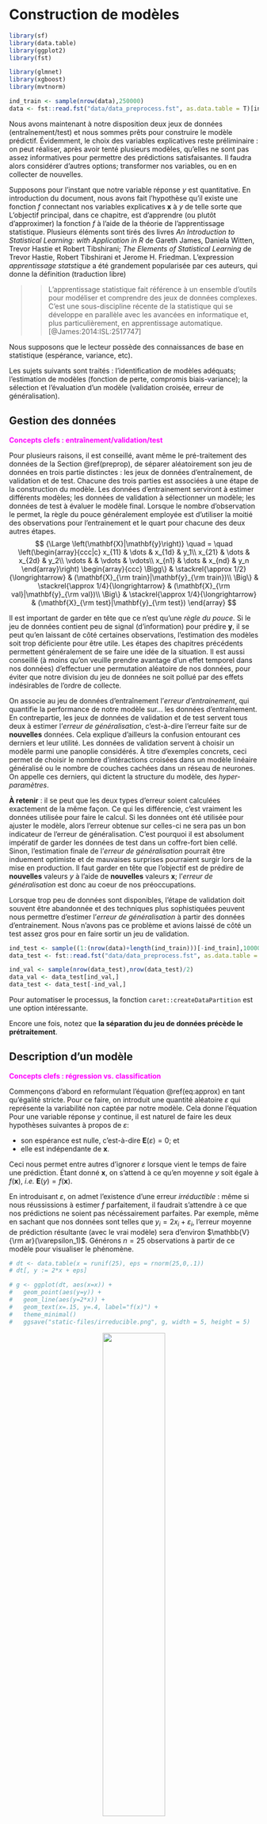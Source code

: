 # Construction de modèles {#metho}

```r
library(sf)
library(data.table)
library(ggplot2)
library(fst)

library(glmnet)
library(xgboost)
library(mvtnorm)

ind_train <- sample(nrow(data),250000)
data <- fst::read.fst("data/data_preprocess.fst", as.data.table = T)[ind_train,]
```

Nous avons maintenant à notre disposition deux jeux de données (entraînement/test) et nous sommes prêts pour construire le modèle prédictif.
Évidemment, le choix des variables explicatives reste préliminaire : on peut réaliser, après avoir tenté plusieurs modèles, qu'elles ne sont pas assez informatives pour permettre des prédictions satisfaisantes.
Il faudra alors considérer d'autres options; transformer nos variables, ou en en collecter de nouvelles.

Supposons pour l'instant que notre variable réponse $y$ est quantitative. En introduction du document, nous avons fait l'hypothèse qu'il existe une fonction $f$ connectant nos variables explicatives $\mathbf{x}$ à $y$ de telle sorte que
\begin{equation} 
  \mathbf{y} \approx f(\mathbf{X}). (\#eq:approx)
\end{equation}
L'objectif principal, dans ce chapitre, est d'apprendre (ou plutôt d'approximer) la fonction $f$ à l'aide de la théorie de l'apprentissage statistique. Plusieurs éléments sont tirés des livres *An Introduction to Statistical Learning: with Application in R* de Gareth James, Daniela Witten, Trevor Hastie et Robert Tibshirani; *The Elements of Statistical Learning* de Trevor Hastie, Robert Tibshirani et Jerome H. Friedman. L'expression *apprentissage statstique* a été grandement popularisée par ces auteurs, qui donne la définition (traduction libre)

>> L'apprentissage statistique fait référence à un ensemble d'outils pour modéliser et comprendre des jeux de données complexes. C'est une sous-discipline récente de la statistique qui se développe en parallèle avec les avancées en informatique et, plus particulièrement, en apprentissage automatique. [@James:2014:ISL:2517747]

Nous supposons que le lecteur possède des connaissances de base en statistique (espérance, variance, etc).

Les sujets suivants sont traités : l'identification de modèles adéquats; l'estimation de modèles (fonction de perte, compromis biais-variance); la sélection et l'évaluation d'un modèle (validation croisée, erreur de généralisation). 


## Gestion des données {#split}

<span style="color:fuchsia">**Concepts clefs : entraînement/validation/test**</span>

Pour plusieurs raisons, il est conseillé, avant même le pré-traitement des données de la Section \@ref(preprop), de séparer aléatoirement son jeu de données en trois partie distinctes : les jeux de données d'entraînement, de validation et de test.
Chacune des trois parties est associées à une étape de la construction du modèle. Les données d'entrainement serviront à estimer différents modèles; les données de validation à sélectionner un modèle; les données de test à évaluer le modèle final.
Lorsque le nombre d'observation le permet, la règle du pouce généralement employée est d'utiliser la moitié des observations pour l'entrainement et le quart pour chacune des deux autres étapes.
$$
  {\Large \left(\mathbf{X}|\mathbf{y}\right)}
  \quad
  =
  \quad
  \left(\begin{array}{ccc|c}
    x_{11} & \dots & x_{1d}  & y_1\\
    x_{21} & \dots & x_{2d}  & y_2\\
    \vdots &  & \vdots & \vdots\\
    x_{n1} & \dots & x_{nd}  & y_n
  \end{array}\right)
  \begin{array}{ccc}
    \Bigg\} & \stackrel{\approx 1/2}{\longrightarrow} & (\mathbf{X}_{\rm train}|\mathbf{y}_{\rm train})\\
    \Big\} & \stackrel{\approx 1/4}{\longrightarrow} & (\mathbf{X}_{\rm val}|\mathbf{y}_{\rm val})\\
    \Big\} & \stackrel{\approx 1/4}{\longrightarrow} & (\mathbf{X}_{\rm test}|\mathbf{y}_{\rm test})
  \end{array}
$$

Il est important de garder en tête que ce n'est qu'une *règle du pouce*.
Si le jeu de données contient peu de signal (d'information) pour prédire $\mathbf{y}$, il se peut qu'en laissant de côté certaines observations, l'estimation des modèles soit trop déficiente pour être utile.
Les étapes des chapitres précédents permettent généralement de se faire une idée de la situation.
Il est aussi conseillé (à moins qu'on veuille prendre avantage d'un effet temporel dans nos données) d'effectuer une permutation aléatoire de nos données, pour éviter que notre division du jeu de données ne soit pollué par des effets indésirables de l'ordre de collecte.

On associe au jeu de données d'entraînement l'*erreur d'entrainement*, qui quantifie la performance de notre modèle sur... les données d'entraînement.
En contrepartie, les jeux de données de validation et de test servent tous deux à estimer l'*erreur de généralisation*, c'est-à-dire l'erreur faite sur de **nouvelles** données.
Cela explique d'ailleurs la confusion entourant ces derniers et leur utilité.
Les données de validation servent à choisir un modèle parmi une panoplie considérés.
À titre d'exemples concrets, ceci permet de choisir le nombre d'intéractions croisées dans un modèle linéaire généralisé ou le nombre de couches cachées dans un réseau de neurones.
On appelle ces derniers, qui dictent la structure du modèle, des *hyper-paramètres*.

**À retenir** : il se peut que les deux types d'erreur soient calculées exactement de la même façon.
Ce qui les différencie, c'est vraiment les données utilisée pour faire le calcul.
Si les données ont été utilisée pour ajuster le modèle, alors l'erreur obtenue sur celles-ci ne sera pas un bon indicateur de l'erreur de généralisation.
C'est pourquoi il est absolument impératif de garder les données de test dans un coffre-fort bien cellé.
Sinon, l'estimation finale de l'*erreur de généralisation* pourrait être induement optimiste et de mauvaises surprises pourraient surgir lors de la mise en production.
Il faut garder en tête que l'objectif est de prédire de **nouvelles** valeurs $y$ à l'aide de **nouvelles** valeurs $\mathbf{x}$; l'*erreur de généralisation* est donc au coeur de nos préoccupations.

Lorsque trop peu de données sont disponibles, l'étape de validation doit souvent être abandonnée et des techniques plus sophistiquées peuvent nous permettre d'estimer l'*erreur de généralisation* à partir des données d'entrainement.
Nous n'avons pas ce problème et avions laissé de côté un test assez gros pour en faire sortir un jeu de validation.
```r
ind_test <- sample((1:(nrow(data)+length(ind_train)))[-ind_train],100000)
data_test <- fst::read.fst("data/data_preprocess.fst", as.data.table = T)[ind_test,]

ind_val <- sample(nrow(data_test),nrow(data_test)/2)
data_val <- data_test[ind_val,]
data_test <- data_test[-ind_val,]
```
Pour automatiser le processus, la fonction `caret::createDataPartition` est une option intéressante.

Encore une fois, notez que **la séparation du jeu de données précède le prétraitement**.


## Description d'un modèle {#description}

<span style="color:fuchsia">**Concepts clefs : régression vs. classification**</span>

Commençons d'abord en reformulant l'équation \@ref(eq:approx) en tant qu'égalité stricte.
Pour ce faire, on introduit une quantité aléatoire $\varepsilon$ qui représente la variabilité non captée par notre modèle.
Cela donne l'équation
\begin{equation}
  y = f(\mathbf{x}) + \varepsilon.
  (\#eq:equal)
\end{equation}
Pour une variable réponse $y$ continue, il est naturel de faire les deux hypothèses suivantes à propos de $\varepsilon$:

- son espérance est nulle, c'est-à-dire $\mathbf{E}(\varepsilon) = 0$; et
- elle est indépendante de $\mathbf{x}$.

Ceci nous permet entre autres d'ignorer $\varepsilon$ lorsque vient le temps de faire une prédiction.
Étant donné $\mathbf{x}$, on s'attend à ce qu'en moyenne $y$ soit égale à $f(\mathbf{x})$, *i.e.* $\mathbf{E}(y) = f(\mathbf{x})$.

En introduisant $\varepsilon$, on admet l'existence d'une erreur *irréductible* : même si nous réussissions à estimer $f$ parfaitement, il faudrait s'attendre à ce que nos prédictions ne soient pas nécéssairement parfaites.
Par exemple, même en sachant que nos données sont telles que $y_i = 2x_i + \varepsilon_i$, l'erreur moyenne de prédiction résultante (avec le vrai modèle) sera d'environ $\mathbb{V}{\rm ar}(\varepsilon_1)$.
Générons $n=25$ observations à partir de ce modèle pour visualiser le phénomène.
```r
# dt <- data.table(x = runif(25), eps = rnorm(25,0,.1))
# dt[, y := 2*x + eps]

# g <- ggplot(dt, aes(x=x)) +
#   geom_point(aes(y=y)) +
#   geom_line(aes(y=2*x)) +
#   geom_text(x=.15, y=.4, label="f(x)") +
#   theme_minimal()
#   ggsave("static-files/irreducible.png", g, width = 5, height = 5)
```
<center>
![](static-files/irreducible.png){ width=50% }
</center>

Aucune des prédictions (qui se trouvent sur la droite) ne correspond à la vraie valeur $y$ observée.

L'intuition est qu'on admet la présence de facteurs influençant $y$ auxquels nous n'avons pas accès (qui ne sont pas mesurés) ou qui ne sont simplement pas mesurables.
L'utilisation d'un modèle $f$ qui ne permet pas de capturer l'essentiel de la relation entre $\mathbf{x}$ et $y$ peut aussi limiter notre potentiel de réduction de l'erreur.
Ce qui est en notre pouvoir (du moins, si on exclut la re-collecte de données) concerne la fonction $f$.
Il est donc important de choisir une famille de modèles appropriée pour le problème qui nous intéresse.

On divise généralement les problèmes en deux grandes catégories : la régression et la classification.
La régression sous-entend une variable réponse continue, *e.g.* la grandeur d'une individue ; la classification sous-entend une variable réponse catégorique (une classe), *e.g.* chat ou chien.
Avec nos données bixi, nous ferons une régression pour prédire la durée d'un trajet et une classification binaire pour prédire si un utilisateur terminera sa course dans le même arondissement ou non.
La régression, une régression linéaire, sera effectuée avec la librairie `glmnet`(vignette : [glmnet](https://web.stanford.edu/~hastie/glmnet/glmnet_alpha.html)), est intégrée au texte.
La classification est effectuée à l'aide de la librairie `xgboost` (vignette : [XGBoost](https://xgboost.readthedocs.io/en/release_0.72/R-package/xgboostPresentation.html)), qui permet de faire du *boosting* d'arbres de décision; elle est reléguée à la fin du chapitre.

Notez que pour classifier des observations/exemples, on modélise généralement la probabilité qu'une observation appartienne à certaine une classe, ce qui revient en quelque sorte à modéliser une variable réponse continue (une fréquence).
On assigne ensuite l'observation à la classe la plus probable.


## Choix d'un modèle {#choix}

Le choix d'une famille de modèles est intimement lié à la tâche qu'on souhaite résoudre et aux données à disposition.
En se restreignant à une certaine famille, on impose un ensemble de contraintes à la fonction $f$ de l'équation \@ref(eq:equal), ce qui limite le type de relation entre $Y$ et $\mathbf{X}$ qu'il sera possible d'apprendre ; paradoxalement, c'est aussi ce qui permet l'apprentissage.
Par exemple, la (populaire) régression linéaire sous-entend une relation linéaire entre la variable réponse et les facteur explicatifs :
\begin{equation}
  y = \beta_0 + \beta_1 x_1 + \dots + \beta_d x_d + \varepsilon
  (\#eq:reg)
\end{equation}
Ici, les paramètres $\mathbf{\beta} = (\beta_0,\dots,\beta_d)$ déterminent comment un changement porté aux variables explicatrices influencera la prédiction.
Nous utiliserons ce modèle pour prédire la durée station à station d'un trajet en bixi.

La plupart du temps, les modèles plus contraignants sont favorisés lorsque peu d'observations sont disponibles pour prendre avantage d'une structure dans les données qui est connue (ou supposée) *à priori*.
Certains modèles comme les réseaux de neurones profonds sont reconnus pour être efficaces dans des cas ou la relation entre les variables est très complexe, mais requierent généralement une grande quantité de données.
Certains modèles plus simples, comme la régression linéaire, sont parfois choisient pour leur meilleure interprétabilité.

Pour une variable réponse catégorique (disons $K$ classes), la régression de \@ref(eq:reg) n'est pas conseillée.
On peut toutefois la modifier légèrement pour trouver un modèle de classification très répandu : la régression logistique.
Restons dans le cas binaire pour plus de clarté.
La clef consiste à considérer non pas notre réponse $Y$, mais $y^* = \mathbb{P}[Y = 1 | \mathbf{X}]$, la probabilité que $Y = 1$ conditionellement aux valeurs des variables explicatives $\mathbf{x}$.
Un problème majeur avec la régression en \@ref(eq:reg) est son incapacité à contraindre la réponse entre 0 et 1, l'espace naturel pour une probabilité.
Pour intégrer cette contrainte au modèle, on considère les *log-cotes* (*log-odds*) avec la fonction *logit* (*logistic unit*), ce qui donne
$$
  \mathrm{ln}\left( \frac{y^*}{1-y^*} \right) = \beta_0 + \beta_1 x_1 + \dots + \beta_d x_d + \varepsilon.
$$
Ce modèle est généralisable pour un problème de classification multi-classes.

Même lorsqu'on se limite à une famille de modèle, il reste à déterminer quelles variables nous seront incluses.
Une option simple est de les inclure toutes.
On verra plus tard que ce n'est pas toujours souhaitable, en particulier si certaines d'entre elles ne sont pas pertinentes.
De plus, on peut vouloir considérer des intéractions entre les variables, c'est-à-dire artificiellement ajouter des termes du style $\beta_{*} x_{i} x_{j}$, ce qui fait exploser le nombre de modèles possibles.
Laissons ces considérations de côté pour le moment et concentrons sur l'estimation d'un modèle pour lequel les variables sont choisies et figées.
Nous reviendrons à cette question dans la sous-section \@ref(regularisation)


## Estimation d'un modèle {#estimation}

<span style="color:fuchsia">**Concept clef : fonction de perte**</span>

Estimer un modèle consiste à déterminer la valeur optimale de ses paramètres. 
Ils sont choisis de telle sorte que le modèle soit le plus précis possible dans ses prédictions (sur les données d'entraînement).
On cherche donc à minimiser l'erreur d'entraîenement, qu'on quantifie à l'aide d'une fonction de perte $L(y,\hat{y}) = L(y,f(x))$ qui détermine la pénalité associée à une mauvaise prédiction.
Dans certains cas comme la détection de fraude, où une transaction identifiée comme frauduleuse sera vérifiée par un agent, on peut vouloir minimiser le nombre de faux négatifs (les transactions frauduleuses qui nous glissent entre les doigts), quitte à introduire plus de faux positifs (des transactions identifiées frauduleuses qui ne le sont pas réellement).
En d'autres termes, le choix de $L$ doit s'aligner avec nos attentes par rapport au modèle.

La fonction de perte la plus populaire est sans contredit l'erreur quadratique, $L(y,\hat{y}) = (\hat{y} - y)^2$.
Puisque nous avons à notre disposition plusieurs observations (supposées indépendantes), il s'agit de minimiser la somme des erreurs.
Par exemple, combinée à la régression linéaire, l'erreur quadratique donne
$$
  \boldsymbol{L}(\boldsymbol{y},\boldsymbol{\hat{y}}) = \sum_{i=1}^n (y_i - \hat{y}_i)^2 = \sum_{i=1}^n \Big(y_i - (\beta_0 + \beta_1 x_{i1} + \dots + \beta_1 x_{id})\Big)^2.
$$
En notation matricielle, pour $\mathbf{y} \in \mathbb{R}^n$ et $\mathbf{X} \in \mathbb{R}^{n \times d}$, cela donne (en supposant ici $\beta_0 = 0$)
$$
  \boldsymbol{\hat\beta} = \mathrm{argmin}_{\mathbf{\beta}} \ (\mathbf{y} - \mathbf{X}^\top \boldsymbol{\beta})^{\top}(\mathbf{y} - \mathbf{X}^\top \boldsymbol{\beta}) = (\mathbf{X} \mathbf{X}^\top)^{-1} \mathbf{X} \mathbf{y},
$$
le fameux estimateur des moindres carrées.

Plusieurs librairies R permettent l'ajustement de modèles linéaires généralisés.
La méthode du maximum de vraisemblance, qui coincide avec la méthodes des moindres carrées pour la régression linéaire, est souvent utilisée pour l'estimation des paramètres (voir *e.g.* [@Friedman:2001:ESL] pour plus de détails).
Nous utilisons ici `glmnet` pour modéliser la durée d'un trajet. 
Tout d'abord, définissons une formule.
```r
rhs <- paste0(colnames(data)[-c(1,2)], collapse=" + ")
f <- as.formula(paste("target_duree", rhs, sep=" ~ "))
f
```

Contentons-nous pour l'instant d'un modèle sans intéractions (voir sous-section \@ref(regularisation)).
La fonction `model.matrix` permet de créer la matrice $\mathbf{X}$ qu'on doit fournir à la fonction `glmnet`.
```r
glm00 <- glmnet::glmnet(x = model.matrix(f, data)[,-1], y = as.matrix(data$target_duree,ncol=1), family = "gaussian", standardize = F, lambda=0) # On reviendra sur lambda...
```
L'option `family` sert à choisir une distribution pour l'erreur irréductible $\varepsilon$.
Le distribution normale est de loin la plus populaire à ce titre.

Pour une petite idée de la fidélité des prédictions
```r
data[,glm00_pred := predict(object = glm00, newx = model.matrix(f, data)[,-1])]
ggplot(data) +
  geom_density(aes(x=target_duree), fill="green") +
  geom_density(aes(x=glm00_pred), fill="blue", alpha = .5) + theme_minimal()
```
Évidemment, plus de variables explicatives sont nécessaires pour prédire les valeurs extrêmes.
Le modèle fait tout de même des prédictions personnalisées.
```r
coef.glmnet(glm00)
```

### Un mot sur la régularisation {#regularisation}

<span style="color:fuchsia">**Concepts clefs : pénalités ridge et lasso, sur-apprentissage **</span>

Utilisons maintenant des intéractions entre le moment de la journée et les quartiers de départ (que nous avons encodés dans `cols`).
Pour ce faire, il suffit de coller les nombre des variables qu'on veut faire intéragir avec les deux-points `:` et de les insérer dans notre formule.
```r

grep("moment_journee", names(data), value=T)

rhs <- paste0(rhs, " + ",
              paste0("moment_journee:", grep("start_quartier", names(data), value=T), collapse=" + "))
f <- as.formula(paste("target_duree", rhs, sep=" ~ "))
f
```
Lorsque beaucoup de variables explicatives (ou des fonctions de celles-ci) sont considérées simultanément, il est possible qu'un sous-ensemble d'entre elles ne soit pas pertinent pour la tâche à effectuer.
Plus généralement, lorsqu'un modèle est sur-paramétrisé par rapport à la quantité d'observations disponible, les techniques classiques d'estimation doivent être revues pour éviter le sur-apprentissage (*overfit*).
Le danger est que le modèle apprenne (en quelque sorte par coeur) le jeu de données d'entraînement, ce qui diminue son pouvoir de généralisation.

Les techniques de régularisation permettent de mitiger ces effets négatifs en modulant l'importance de certaines variables pour la prédiction. 
Nous l'expliquons ici dans le contexte de la régression linéaire, mais l'idée est valide ou généralisable pour plusieurs modèles.
L'approche consiste à ajouter une pénalité (appliquée aux paramètres $\boldsymbol{\beta}$) à la fonction de perte $L$, c'est-à-dire
$$
  \sum_{i=1}^n L(y_i,f(\mathbf{x}_i | \boldsymbol\beta )) + \lambda P(\beta), \qquad \lambda \in \mathbb{R}.
$$
Le coefficient $\lambda$ est un *hyper-paramètre* controlant le degré de régularisation que nous souhaitons appliquer.
La plupart du temps (par choix), la fonction $P$ pénalise davantage les vecteurs $\boldsymbol{\beta}$ avec de grandes valeurs.
Encore une fois, la norme euclidienne (carrée) qu'on utilise pour la fonction de perte est très populaire. 
$$
  P(\boldsymbol{\hat\beta}) = ||\boldsymbol{\hat\beta}||_2^2 = \sum_{j=1}^p \hat\beta_j^2.
$$
Sa combinaison avec la régression porte le nom de régression *ridge*. 
On l'utilise pour atténuer l'impact du bruit (la variance introduite par les variables non-pertinentes).
Intuitiviment, si certains coeficients $\beta_j$ sont artificiellement gonflés, alors on devrait obtenir une meilleure erreur de généralization lorsque ces derniers sont réduits.
La librairie `glmnet` permet la régression ridge avec le paramètre `lambda` avec *e.g.*
```
glmnet::glmnet(x = model.matrix(f, data), y = as.matrix(data$target_duree,ncol=1), family = "gaussian", lambda=1)
```
Pour des raisons computationelles (et de convergence), il n'est toutefois pas conseillé de fournir une valeur unique pour `lambda` à la fonction `glmnet`, mais plutôt un ensemble de valeurs pour chacunes desquelles l'algorithme ajustera un modèle.

Une deuxième pénalité très populaire est la somme des valeurs absolues des paramètres (la méthode *lasso*) :
$$
  P(\boldsymbol{\hat\beta}) = \sum_{j=1}^p |\hat\beta_j|.
$$
Son grand avantage est qu'elle force, pour une intensité $\lambda$ assez forte, certains paramètres à zéro exactement (et non pas seulement à être petits).
Dans ce cas, il est ensuite plus facile d'identifier les variables explicatives significatives et d'interpréter le modèle.
La fonction `glmnet` applique cette pénalité par défault avec `alpha = 1`.
En fait, `alpha` permet de pondérer les pénalités *ridge* et *lasso*, et donc d'utiliser les deux à la fois (la technique *elastic net*).
Notez que `lambda` est encore utilisé avec le *lasso*.

D'une certaine façon, la méthode *lasso* généralise donc une autre méthode bien connue pour déterminer les variables à intégrer au modèle : la régression *step-wise* (*forward/backward selection*).
Par exemple, avec la *forward selection*, on intègre une à une les variables en commençant par les plus significatives (selon un test statistique choisi).
La *backward selection* est définie similairement, mais en partant du modèle complet et en éliminant des variables non-significatives.
Finalement, ces dernières peuvent être combinées en une méthode qui, à chaque étape, peut entrer et/ou sortir des variables du modèle.
Comme le nombre de variables incluses dans le modèle n'est pas directement un paramètre du modèle lui-même, on peut le considérer comme un hyper-paramètre, équivalent au $\lambda$ du *lasso*.


### Les hyper-paramètres et le compromis biais-variance

<span style="color:fuchsia">**Concepts clefs : hyper-paramètre, compromis biais-variance (lolk)**</span>

Pour comprendre pourquoi l'inclusion de toutes les variables n'est pas toujours avantageuse, ou plus généralement la pertinence de la régularisation, il faut s'attarder au concept de *compromis biais-variance*.
Dans le cas de la régression linéaire, la fonction $f(\cdot| \boldsymbol{\hat\beta})$ estimée dépend des données par l'entremise de $\boldsymbol{\hat\beta}$, c'est donc dire qu'avec un autre jeu de données (provenant de la même distribution) on obtiendrait un modèle différent.
La variance inhérente au processus d'estimation est une composante importante de l'*erreur de généralisation*.
L'erreur de généralisation au point $\mathbf{x}_0$ est donnée par
\begin{equation}
  \mathbb{E}[(Y - \hat{f}(\mathbf{x}_0))^2 | \mathbf{x}_0] = \mathbb{V}{\rm ar}(\hat{f}(\mathbf{x}_0)) + {\rm Biais}
[\hat{f}(\mathbf{x}_0)]^2 + \mathbb{V}{\rm ar}(\varepsilon).
\end{equation}
Le dernier terme est l'erreur irréductible, sur laquelle (par définition) on n'a pas de contrôle.
Les deux premiers termes sont le biais (au carré) et la variance de l'estimateur $\hat{f}$ de $f$ (*e.g.* l'estimateur $f(\cdot | \hat\beta)$ de $f(\cdot | \beta)$).
L'introduction d'une pénalité augmente le biais : certains paramètres se voient réduits injustement.
Par contre, l'effet sur la variance va dans l'autre sens : les modèles plus pénalisés auront tendance à moins changer lorsqu'entraînés sur de nouvelles données.

Pour illustrer l'idée, considérons des données qui proviennet d'un mélange de deux populations normales avec des moyennes différentes.
```r
train_dummy <- data.table(y = sample(0:1, 50, replace = T))
train_dummy[, x1 := rnorm(n=50, mean=y, sd=1/2)]
train_dummy[, x2 := x1 + rnorm(n=50, mean=y, sd=1/4)]
g <- ggplot(train_dummy, aes(x=x1, y=x2, col=factor(y))) + geom_point(size=2) +
  theme_minimal() + labs(col = "classe")
g
```
On peut utiliser ces données pour prédire la classe associée à un nouveau point $x_0$ en fonction des (disons) 3 points $x_j$ dans `data_dummy` les plus près de $x_0$.
```r
test_dummy <- data.table(y = sample(0:1, 100, replace = T))
test_dummy[, x1 := rnorm(n=100, mean=y, sd=1/2)]
test_dummy[, x2 := x1 + rnorm(n=100, mean=y, sd=1/4)]

new_y_pred <- class::knn(train = matrix(c(train_dummy$x1,train_dummy$x2),ncol=2),
                         test = matrix(c(test_dummy$x1,test_dummy$x2),ncol=2),
                         cl = train_dummy$y, # vraie classes du data d'ent.
                         k = 3) # nombre de voisins utilisé

test_dummy[, pred := new_y_pred]
test_dummy[, succes := new_y_pred == y]

g + geom_point(data = test_dummy, aes(x=x1, y=x2, colour=factor(y), shape = factor(succes, labels = c("non","oui"))), size=2) +
  scale_shape_manual(values=c(4,0)) + 
  theme_minimal() + labs(col = "classe", shape = "bonne prédiction")
```
Dans ce cas, `k` est l'hyper-paramètre.
Comme plusieurs hyper-paramètres, il sert à lisser nos prédictions.
Plus $k$ est grand, plus on aggrège d'information pour faire notre prédiction.
Par exemple lorsque $k = n$, le nombre d'observations dans le jeu d'entraînement, on obtient toujours la même prédiction (la classe avec le plus de représentants, très embettant quand les classes sont de mêmes tailles).
Approximons l'erreur de généralisation pour chaque valeur de $k$ au point $x_0 = .75$.
Notons que $\mathbb{E}[Y|X_1 = .5, X_2 = 1]$ est donné par
```r
x0 <- c(.75,.75)
Sig <- matrix(1/2^2,2,2) # la matrice de variance-covariance pour la classe 1
Sig[2,2] <- Sig[2,2] + 1/4^2 # la variance de x2
Ex0 <- dmvnorm(x0, mean = c(1,1), sigma = Sig)/(dmvnorm(x0, mean = c(0,0), sigma = Sig) + dmvnorm(x0, mean = c(1,1), sigma = Sig)) # la prob conditionnelle que x0 = 1
```
En générant des données d'entraînement, on peut estimer l'erreur au carré, la variance, et donc l'erreur de généralisation.
Voici ce que ça donne en fonction de $k$ (2000 répétitions pour chaque valeur de $k$).
```r
# createMseFig()

```
<center>
![](static-files/dummy-mse.png){ width=50% }
</center>

<span style="color:red">**Particularité des hyper-paramètres :**</span> Les hyper-paramètres comme $\alpha$, $\lambda$ et $k$ ne peuvent être estimés de façon traditionnelle.
On détermine souvent leurs valeurs en faisant une recherche en grille (*grid search*).
Ceci veut dire que, dans notre cas, nous tenterions plusieurs combinaisons de `alpha` et `lambda` et sélectionneront la *meilleure* paire.
Puisque que notre objectif ultime est de minimiser l'erreur de généralisation, on utilise sur celle-ci pour comparer les différents modèles.

Avec `glmnet`, l'algorithme détermine les valeurs de `lambda` automatiquement (par défaut 100 valeurs).
Il ne nous reste donc qu'à s'occuper de `alpha`.
```r
alpha_seq <- seq(0,1,.25)
glm_list <- lapply(alpha_seq, function(alpha){
  glmnet(x = model.matrix(f, data)[,-1], y = as.matrix(data$target_duree,ncol=1),
                 family = "gaussian", alpha = alpha, standardize = F)
})
```
Lorsque `alpha` est positif, les modèles associés aux plus fortes valeur de `lambda` feront usage de moins de variables pour expliquer la réponse; à l'opposé, `lambda = 0` produira un modèle les incluant toutes.



## Sélection d'un modèle et son évaluation {#sélection}

<span style="color:fuchsia">**Concepts clefs : erreur de généralisation, validation croisée, matrice de confusion, fonction `predict`**</span>

La sélection du modèle finale, ayant comme but de minimiser l'erreur, passe généralement par un compromis entre le nombre de paramètres et la qualité de l'ajustement du modèle, ou directement par l'estimation de l'erreur de généralisation.

### Validation directe

La méthode la plus simple consiste à utiliser nos données de validation (si disponibles!)
À moins qu'une autre fonction de perte ne se présente comme naturelle pour le problème en question, on calcule l'erreur de généralisation de la même façon que l'erreur sur le jeu d'entraînement, c'est-à-dire avec la fonction $\boldsymbol{L}$ ; cette fois-ci en utilisant les données de validation.

Notre objet `glm_list` contient $500$ modèles différents, pour chacun d'eux, estimons l'erreur de généralisation.
L'outil R principal pour cette tâche est la fonction `predict`, qui nous permet de faire des prédictions à partir d'un modèle et de variables explicatrices.
Elle peut être utilisée avec plusieurs types de modèles, à chaque fois avec ses particularités.
À titre d'exemple, utilisons ici -- au lieu de l'erreur quadratique moyenne (*MSE*, $(y - f(x))^2$) -- l'erreur absolue moyenne (*MAE*, $|y - f(x)|$).
```r
# on a une liste, glm_list, contenant 5 objets glmnet : chacun contient 100 modeles!
erreur <- sapply(glm_list, function(mods){
  colMeans(abs(predict.glmnet(mods, newx = model.matrix(f, data_val)[,-1]) - data_val$target_duree))
})

dt <- data.table(alpha = factor(rep(alpha_seq, each = 100)), lambda_id = rep(100:1, times = 5), erreur = c(erreur))

ggplot(dt, aes(x=lambda_id, y=erreur, col=alpha)) + geom_line()
```
Sans surprise, la régularisation n'est pas particulièrement avantageuse pour notre problème.
Les raisons principales sont que (1) nous avons amplement de données pour bien estimer chaque paramètres individuellement.
Choisissons donc la régression non-pénalisée comme modèle final.
```r
glm_final <- glmnet(x = model.matrix(f, data)[,-1], y = as.matrix(data$target_duree,ncol=1),
                 family = "gaussian", lambda = 0, standardize = F)
coef(glm_final)
```
Nous aurions pu comparer ce modèle avec celui sans intéractions aussi.

Un point laisser de côté jusqu'à présent est qu'on peut choisir comme modèle final non pas celui qui minimise l'erreur, mais le modèle le plus simple qui se trouve à une distance raisonnable (en termes d'erreur) du meilleur modèle.
Pour ce faire, on doit avoir une idée de ce qui est *raisonnable*.
Plusieurs librairies en R offrent cette possibilité.
`glmnet` le permet avec la validation croisée, voir la section en question.


### Critères classiques

Lorsqu'aucune donnée de validation n'est disponible, une alternative simple est d'utiliser des critères comme l'AIC (*Akaike Information Criterion*), le BIC (*Bayesian Information Criterion*), ou le $C_p$ de Mallows. 
Chacune de ses méthodes à ses particularités, mais elles s'opèrent similairement.
Penchons nous brièvement sur l'AIC par exemple.
Pour la régression linéaire,
$$
   AIC(f) = 2 k - 2 \boldsymbol{L}(\boldsymbol{y},f(\boldsymbol{\boldsymbol{x}}))
$$
où $k$ est le nombre de paramètres inclut la régression $f$ de \@ref(eq:reg) et $\boldsymbol{L}$ est la perte quadratique.
Notez que ceci est valide justement parce que la perte quadratique, dans ce cas particulier, coincide avec la log-vraisemblance du modèle et que $\boldsymbol{\hat\beta}$ est le vecteur qui minimise la perte.
L'utilisation de plus de paramètres permet un meilleur ajustement aux données d'entraînement (une valeur plus faible de $\boldsymbol{L}$), mais cette amélioration, pour être acceptée, doit compenser l'augmentation qu'induit le terme $2k$.

Ces méthodes, quoique très simples, reposent en général sur certaines hypothèses qui peuvent rendre leur utilisation douteuse.
Pour notre application, nous utilisons la validation croisée.


### Validation croisée

La validation croisée permet d'estimer l'erreur de généralisation à même le jeu de données d'entraînement.
Pour ce faire, on se crée artificiellement des pairs $(\mathbf{X}_{\rm train},\mathbf{X}_{\rm val})$ est divisant le jeu d'entraîenement $\mathbf{X}$ en (disons) $K = 10$ partie de même taille.
De là le nom anglophone *$K$-fold cross-validation*.
$$
  {\Large \left(\mathbf{X}|\mathbf{y}\right)}
  \quad
  =
  \quad
  \left(\begin{array}{ccc|c}
    x_{11} & \dots & x_{1d}  & y_1\\
    x_{21} & \dots & x_{2d}  & y_2\\
    \vdots &  & \vdots & \vdots\\
    x_{n1} & \dots & x_{nd}  & y_n
  \end{array}\right)
  \begin{array}{ccc}
    \Big\} & \stackrel{\approx 1/10}{\longrightarrow} & (\mathbf{X}^1|\mathbf{y}^{10})\\
    \vdots &   & \vdots\\
    \Big\} & \stackrel{\approx 1/10}{\longrightarrow} & (\mathbf{X}^{10}|\mathbf{y}^{10})
  \end{array}
$$
Pour chaque valeur de $k \in \{1,\dots,10\}$, l'idée est d'entraîner nos modèles sur les données $(\mathbf{X}^{-k}|\mathbf{y}^{-k})$, c'est-à-dire toutes les données sauf $(\mathbf{X}^{k}|\mathbf{y}^{k})$.
Le but est de prédire, avec ces modèles, les réponses $\mathbf{y}_{\rm train}^{k}$ laissées de côté pour l'entraînement à partir des variables explicatrices $\mathbf{X}^{k}$.

Comme précédemment, utilisons $f(\mathbf{x})$ pour référer au modèle théorique et $f^{(-k)}(\mathbf{x})$ pour les modèles estimés sur $(\mathbf{X}^{-k}|\mathbf{y}^{-k})$.
L'erreur de généralisation (calculée sur $n(1-K^{-1})$ observations!) de $f(\mathbf{x})$ est estimée par
\begin{equation}
  \frac{1}{K} \sum_{k=1}^K \mathbf{L}(f^{(-k)}(\mathbf{x}_i^k), \mathbf{y}^k).
\end{equation}

L'élément essentiel de la procédure est qu'en aucun cas les observations "à prédire" ne doivent être utilisées pour l'estimation.
C'est là que l'erreur la plus commune est commise.
Les méthodes comme *lasso* et les régressions *step-wise*, en combinant la sélection de variables avec l'estimation, utilisent le jeu de données d'entraînement.
**L'étape de sélection doit donc faire partie de la routine de validation croisée.**
Ce n'est donc pas seulement les modèles que nous évaluons, mais la procédure d'estimation.
Pour notre exemple principal avec la libraire `glmnet`, cela signifie q'on doit donc appliquer la fonction glmnet` à chaque jeu d'entraînement $(\mathbf{X}^{-k}|\mathbf{y}^{-k})$.
**Subtilité :** Il est difficile de choisir les valeurs de `lambda` à priori -- et laisser la fonction les choisir produira des `lambda` hétérogènes de *fold* en *fold*.
Heureusement, une fonction existe pour nous éviter ce problème, `cv.glmnet`.
Pour l'exemple, utilisons seulement $50,000$ observations et `alpha=1`.
```r
data_sub <- data[sample(nrow(data), 50000)]
fold <- sample(1:10, size = nrow(data_sub), replace=T) # On assigne chaque obs. à un fold.

# Pour un alpha donné, on sélectionne le lambda optimal
glm0_cv <- cv.glmnet(x = model.matrix(f, data_sub)[,-1],
          y = matrix(data_sub$target_duree, ncol=1),
          type.measure = "mae", # utilisons l'erreur absolue moyenne
          foldid = fold,
          alpha = 1)
plot(glm0_cv)
```
Des intervalles de confiances sont fournies, ce qui permet non seulement d'identifier la valeur de lambda qui minimise l'erreur, mais aussi la plus grande valeur pour laquelle l'erreur se trouve à moins d'un écart-type du minimum.
Ces valeurs sont indiquées par les traits verticaux et s'obtiennent avec
```r
log(glm0_cv$lambda.min)
log(glm0_cv$lambda.1se)
```

Si on voulait appliquer la procédure pour d'autres valeurs de `alpha` (ce qu'on aurait à faire manuellement), il serait important d'utiliser les même *folds*.
Sinon les comparaisons perdront de leur signification.
La fonction `caret::createFolds` peut être utile dans ce cas.


### Évaluation finale

Puisque l'erreur de généralisation fut estimée pour sélectionner le modèle, il semble inutile de refaire l'exercice avec le jeu de données test. 
Pour comprendre l'utilité de cette étape finale, considérons la régression linéaire
\begin{equation}
  y = x_1 + x_2 + x_3 + x_4 + x_5 + \varepsilon
  (\#eq:reg-dummy)
\end{equation}
où $x_1,\dots,x_5,\varepsilon \stackrel{\rm iid}{\sim} U(0,1)$. (Les variables sont toutes distribuées uniformément sur l'intervalle $(0,1)$, vraiment des données bidons quoi.)
Supposons que, pour une raison quelconque, nous puissions seulement utiliser une variable pour faire nos prédictions.
Les modèles en compétitions (en supposant en plus que nous sachions que les coefficients sont égaux à $1$ dans \@ref(eq:reg-dummy) -- aucune estimation requise!) seraient donc, pour $k=1,\dots,5$,
\begin{equation}
  y \approx 5 x_k.
\end{equation}
Évidemment, on doit s'attendre à ce que tous nos modèles soient équivalents.
Estimons leur erreur de généralisation (sur des données simulées).
```r
set.seed(666)
X_test <- matrix(runif(10*6), 10, 6)
y_test <- rowSums(X)

colSums((y_test - 5*X_test[,-6])^2)
```
Selon nos estimations, le modèle utilisant $x_4$ est clairement meilleur que les autres.
Refaisons le test.
```r
set.seed(667)
X_test <- matrix(runif(10*6), 10, 6)
y_test <- rowSums(X_test)

colSums((y_test - 5*X_test[,-6])^2)
```
Maintenant les modèles 2 et 3 semblent bien meilleurs!
Au fond, puisque dans ce cas nous savons que tous les modèles sont équivalent, on peut obtenir une meilleure estimation de l'erreur de généralisation en moyennant celles de chacun des modèles.
On obtient
```r
mean(colSums((y_test - 5*X_test[,-6])^2))
```
qui est vraiment au-dessus de notre estimation.
La morale de ces petits tests est la suivante : si nos modèles sont équivalents, on va nécéssairement sélectionner le modèle qui performe le mieux sur nos données de validation.
La supériorité du modèle choisit est illusoire et on risque donc de sous-estimer l'erreur de généralisation.
C'est pourquoi il est plus sage de faire une évaluation finale de notre modèle gagnant après l'étape de sélection.

Avec nos données bixi, on ne devrait pas voir trop de différence toutefois.
L'étape est très simple :
```r
data_test[,glm_pred := predict(object = glm_final, newx = model.matrix(f, data_test)[,-1])]
data_test[,glm_error := abs(target_duree - glm_pred)]
mean(data_test$target_duree)
```
Ce chiffre nous donne idée de l'erreur moyenne qu'on fera (en secondes) sur la durée d'un trajet lorsqu'on mettra notre modèle en production.

Pour une analyse plus détaillée, on peut se pencher sur l'erreur par quartier de départ.
```r
data_test_long <- melt(data_test, measure.vars = grep("start_q", colnames(data_test)),
                                  variable.name = "start_quartier",
                                  value.name = "ind_quartier")

data_test_long <- data_test_long[ind_quartier == 1,]
data_test_long[,mean(target_duree), .(start_quartier)]
```
On voit que c'est très inégal.


Pour les modèles de classification, un des outils les plus utiles est la matrice de confusion, qui nous permet de visualiser les différents type d'erreurs que notre modèle fait.
Elle est présentée dans l'exemple avec `xgboost`






## Exemple 2 : classification avec xgboost

Pour faire la classification, utilisons la librairie `xgboost` (pour *eXtreme Gradient Boosting*), qui permet d'ajuster un modèle construit à partir d'arbres de décisions.
C'est clairement un *overkill* pour notre tâche, mais ça donne une idée du potentiel de R.

### Le modèle en bref
Ce modèle est l'un des plus populaires auprès des participants des concours [Kaggle](https://www.kaggle.com/).
L'idée (très générale) est de créer des [arbres de décisions](https://en.wikipedia.org/wiki/Decision_tree_learning), qui forment un bassin de *weak learners*, et d'effectuer un vote pondéré en tant que prédiction.
On peut percevoir les *boosted trees* comme un modèle additif ; une sorte de régression linéaire, mais avec des fonctions plus complexes que l'identité :
\[
  y^* = \sum_{m=1}^M \beta_m f_m(\mathbf{x})
\]
ou les fonctions $f_m$ sont des arbres de décisions qui retournent soit $0$ soit $1$.
Dans notre cas, la prédiction finale sera $\mathbb{1}(y^* > .5)$.
Les paramètres $\beta_m$ permettent de donner plus d'importances aux arbres qui sont plus performants.
Notez que cette formulation doit être modifiées pour une classification à plusieurs classes.

### Estimation

Pour certain, l'estimation du modèle peut paraître un peu non-conventionelle.
On ajuste d'abord un arbre de décision et identifions les observations pour lesquelles nos prédictions sont mauvaises.
On met ensuite plus de poids sur ces dernières pour forcer le prochain arbre construit à les considérer plus sérieusement.
On répète la procédure un nombre déterminé de fois, disons $M$.
Évidemment, une fonction effectue la procédure pour nous  : la fonction `xgboost`.
Ajustons un modèle pour des valeurs de $M=25$.
```r
xgbs <- xgboost(data = as.matrix(data[, -c(1,2)]), label = data$target_meme_station, objective = "binary:logistic", eval.metric = "logloss", nrounds = 25, verbose = F)
```
Plusieurs options ici laissées de côté existent : `eta` (entre 0 et 1) qui est le paramètre de *learning rate* peut être très utile pour éviter le sur-entraînement.
Brièvement, des petites valeurs de `eta` empêche l'algorithme de construire des arbres avec trop de poids (et donc ralenti son apprentissage).
En contrepartie, il faudra utiliser une valeur de $M$ plus élevée, *i.e.* intégrer plus d'arbres au modèle.
`maxdepth` (profondeur maximale des arbres) et `subsample` (utilisation d'un sous-ensemble des données pour créer les arbres) sont deux autres options qui valent la peine d'être considérées.

Abordons plutôt une option plus universelle (aussi disponible avec `glmnet`), intéressante pour les jeux de données débalancés (nous avons beaucoup plus de `target_meme_station == 0` que de `target_meme_station == 1`), ce qui est particulièrement pertinent pour la détection de fraudes.
L'option `weight` nous permet de donner plus d'importance à certaines observations dans la fonction de perte (à ne pas confondre avec ce qui est fait pour construire les arbres de décision, quoique l'idée est en fait très similaire).
Concrètement, on définit des poids $w_i$ qu'on introduit comme suit dans la fonction de perte
\begin{equation}
  \boldsymbol{L}(\mathbf{y},\mathbf{X}) = \sum_{i=1}^n w_i L(y_i, \mathbf{x}_i)
\end{equation}
où $L(y_i, \mathbf{x}_i)$ est la perte calculée pour l'observation $i$.
Donnons des poids totaux égaux pour nos deux classes. 
```r
ratio <- mean(data$target_meme_station == 1)
xgb_w <- xgboost(data = as.matrix(data[, -c(1,2)]), label = data$target_meme_station, objective = "binary:logistic",
          eval.metric = "logloss", nrounds = 25, verbose = F,
          weight = (1-ratio)*data$target_meme_station + ratio*(1-data$target_meme_station))
```


### Validation
Nous n'avons que deux modèles, mais nous aurions pu en ajuster beaucoup plus.
Avec beaucoup de temps, nous pourrions faire une recherche en grille du style :
```r
param_grid <- expand.grid(eta = seq(.1,1,.15), nrounds = 10:100, maxdepth = 5:20)
rbind(head(param_grid),
tail(param_grid))
```
soit en utilisant le jeu de données de validation ou la validation croisée.
Il est évident qu'une meilleure grille peut être définit : la plupart des combinaisons présentées ci-haut produiraient des modèles médiocres, en particulier quand `eta` et `nrounds` seraient tous les deux petits.
Note : encore une fois, une fonction existe pour faire la validation croisée, `xgb.cv`.

Comparant nos deux modèles avec le jeu de données de validation.
```r
preds <- as.numeric(predict(xgb, as.matrix(data_val[,-c(1,2)])) > .5)
preds_w <- as.numeric(predict(xgb_w, as.matrix(data_val[,-c(1,2)])) > .5)

colMeans(abs(
  cbind(preds,preds_w) != data_val$target_meme_station
))
```
Évidemment, le modèle qui utilise `weight` fait moins bien en terme d'erreur de classification, toutefois cette mesure n'est peut-être pas la bonne à utiliser ici.
La matrice de confusion nous donne une meilleure idée de ce qui se passe :
```r
cm <- caret::confusionMatrix(as.factor(preds),as.factor(data_val$target_meme_station))
cm$table
```
Comme on peut voir, le modèle sans `weight` ne fait que prédire la valeur $0$ à chaque fois, ce qui est loin de nous être utile.
Le modèle avec `weight` fait beaucoup d'erreur, mais au moins il identifie certain client qui sont revenus.
```r
confusionMatrix(as.factor(preds_w),as.factor(data_val$target_meme_station))
cm_w <- caret::confusionMatrix(as.factor(preds_w),as.factor(data_val$target_meme_station))
cm_w$table
```
Si c'était un problème de détection de fraudes, le nombre de faux positifs seraient encore trop gros pour que le modèle soit utile.
